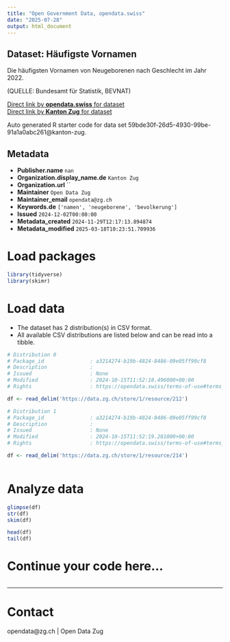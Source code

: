 ```yaml
---
title: "Open Government Data, opendata.swiss"
date: "2025-07-28"
output: html_document
---
```


## Dataset: Häufigste Vornamen

Die häufigsten Vornamen von Neugeborenen nach Geschlecht im Jahr 2022.

(QUELLE: Bundesamt für Statistik, BEVNAT)

[Direct link by **opendata.swiss** for dataset](https://opendata.swiss/de/dataset/haufigste-vornamen)<br>
[Direct link by **Kanton Zug** for dataset](https://www.zg.ch/behoerden/gesundheitsdirektion/statistikfachstelle/themen/01bevoelkerungszahlen/geburten-und-todesfaelle)

Auto generated R starter code for data set 59bde30f-26d5-4930-99be-91a1a0abc261@kanton-zug.

## Metadata

- **Publisher.name** `nan`
- **Organization.display_name.de** `Kanton Zug`
- **Organization.url** ``
- **Maintainer** `Open Data Zug`
- **Maintainer_email** `opendata@zg.ch`
- **Keywords.de** `['namen', 'neugeborene', 'bevolkerung']`
- **Issued** `2024-12-02T00:00:00`
- **Metadata_created** `2024-11-29T12:17:13.894874`
- **Metadata_modified** `2025-03-18T10:23:51.709936`


# Load packages

```r

library(tidyverse)
library(skimr)

```

# Load data

-   The dataset has 2 distribution(s) in CSV format.
-   All available CSV distributions are listed below and can be read into a tibble.

```r

# Distribution 0
# Package_id               : a3214274-b19b-4824-8486-09e05ff99cf8
# Description              : 
# Issued                   : None
# Modified                 : 2024-10-15T11:52:18.496000+00:00
# Rights                   : https://opendata.swiss/terms-of-use#terms_by

df <- read_delim('https://data.zg.ch/store/1/resource/212')

# Distribution 1
# Package_id               : a3214274-b19b-4824-8486-09e05ff99cf8
# Description              : 
# Issued                   : None
# Modified                 : 2024-10-15T11:52:19.281000+00:00
# Rights                   : https://opendata.swiss/terms-of-use#terms_by

df <- read_delim('https://data.zg.ch/store/1/resource/214')



```

# Analyze data

```r

glimpse(df)
str(df)
skim(df)

head(df)
tail(df)

```

# Continue your code here...

```r

```

------------------------------------------------------------------------

# Contact

opendata@zg.ch | Open Data Zug

